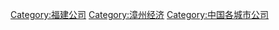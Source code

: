 [[Category:福建公司|Category:福建公司]]
[[Category:漳州经济|Category:漳州经济]]
[[Category:中国各城市公司|Category:中国各城市公司]]